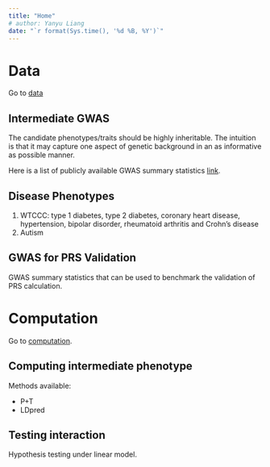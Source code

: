 ```yaml
---
title: "Home"
# author: Yanyu Liang
date: "`r format(Sys.time(), '%d %B, %Y')`"
---
```


# Data

Go to [data](data.html)

## Intermediate GWAS

The candidate phenotypes/traits should be highly inheritable. The intuition is that it may capture one aspect of genetic background in an as informative as possible manner.

Here is a list of publicly available GWAS summary statistics [link](https://www.ebi.ac.uk/gwas/downloads/summary-statistics).

## Disease Phenotypes

1. WTCCC: type 1 diabetes, type 2 diabetes, coronary heart disease, hypertension, bipolar disorder, rheumatoid arthritis and Crohn's disease
2. Autism

## GWAS for PRS Validation

GWAS summary statistics that can be used to benchmark the validation of PRS calculation.

# Computation

Go to [computation](computation.html).

## Computing intermediate phenotype

Methods available:

* P+T
* LDpred
  
## Testing interaction

Hypothesis testing under linear model.